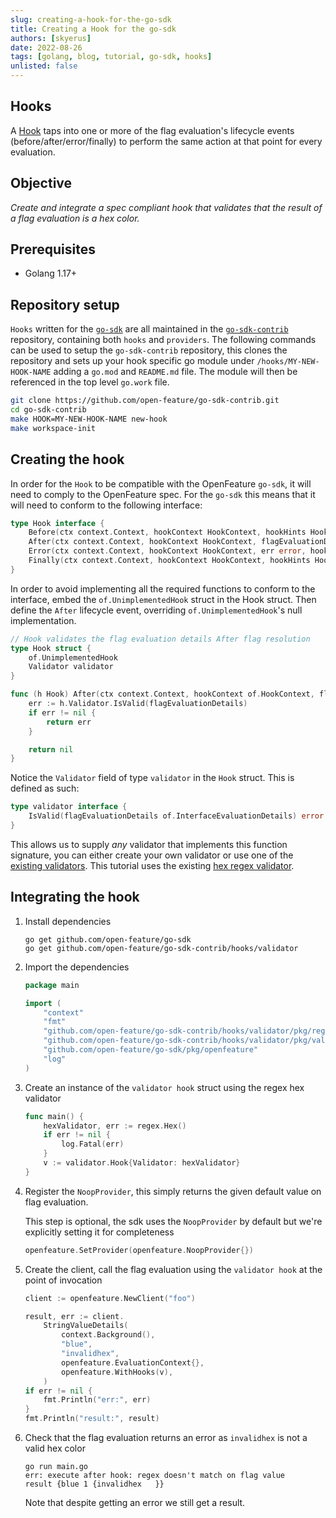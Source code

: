 ```yaml
---
slug: creating-a-hook-for-the-go-sdk
title: Creating a Hook for the go-sdk
authors: [skyerus]
date: 2022-08-26
tags: [golang, blog, tutorial, go-sdk, hooks]
unlisted: false
---
```


## Hooks

A [Hook](https://docs.openfeature.dev/docs/specification/sections/hooks) taps into one or more of the flag evaluation's
lifecycle events (before/after/error/finally) to perform the same action at that point for every evaluation.

<!--truncate-->

## Objective

<i>Create and integrate a spec compliant hook that validates that the result of a flag evaluation is a hex color.</i>

## Prerequisites

- Golang 1.17+

## Repository setup

`Hooks` written for the [`go-sdk`](https://github.com/open-feature/go-sdk) are all maintained in the
[`go-sdk-contrib`](https://github.com/open-feature/go-sdk-contrib.git) repository, containing both `hooks` and `providers`.
The following commands can be used to setup the `go-sdk-contrib` repository,
this clones the repository and sets up your hook specific go module under `/hooks/MY-NEW-HOOK-NAME`
adding a `go.mod` and `README.md` file. The module will then be referenced in the top level `go.work` file.

```bash
git clone https://github.com/open-feature/go-sdk-contrib.git
cd go-sdk-contrib
make HOOK=MY-NEW-HOOK-NAME new-hook
make workspace-init
```

## Creating the hook

In order for the `Hook` to be compatible with the OpenFeature `go-sdk`, it will need to comply to the OpenFeature spec.
For the `go-sdk` this means that it will need to conform to the following interface:

```go
type Hook interface {
    Before(ctx context.Context, hookContext HookContext, hookHints HookHints) (*EvaluationContext, error)
    After(ctx context.Context, hookContext HookContext, flagEvaluationDetails InterfaceEvaluationDetails, hookHints HookHints) error
    Error(ctx context.Context, hookContext HookContext, err error, hookHints HookHints)
    Finally(ctx context.Context, hookContext HookContext, hookHints HookHints)
}
```

In order to avoid implementing all the required functions to conform to the interface, embed the `of.UnimplementedHook` struct in the Hook struct.
Then define the `After` lifecycle event, overriding `of.UnimplementedHook`'s null implementation.

```go
// Hook validates the flag evaluation details After flag resolution
type Hook struct {
    of.UnimplementedHook
    Validator validator
}

func (h Hook) After(ctx context.Context, hookContext of.HookContext, flagEvaluationDetails of.InterfaceEvaluationDetails, hookHints of.HookHints) error {
    err := h.Validator.IsValid(flagEvaluationDetails)
    if err != nil {
        return err
    }

    return nil
}
```

Notice the `Validator` field of type `validator` in the `Hook` struct. This is defined as such:

```go
type validator interface {
    IsValid(flagEvaluationDetails of.InterfaceEvaluationDetails) error
}
```

This allows us to supply <i>any</i> validator that implements this function signature, you can either create your own validator
or use one of the [existing validators](https://github.com/open-feature/go-sdk-contrib/hooks/validator).
This tutorial uses the existing [hex regex validator](https://github.com/open-feature/go-sdk-contrib/hooks/validator/pkg/regex/hex.go).

## Integrating the hook

1. Install dependencies

    ```shell
    go get github.com/open-feature/go-sdk
    go get github.com/open-feature/go-sdk-contrib/hooks/validator
    ```

2. Import the dependencies

    ```go
    package main

    import (
        "context"
        "fmt"
        "github.com/open-feature/go-sdk-contrib/hooks/validator/pkg/regex"
        "github.com/open-feature/go-sdk-contrib/hooks/validator/pkg/validator"
        "github.com/open-feature/go-sdk/pkg/openfeature"
        "log"
    )
    ```

3. Create an instance of the `validator hook` struct using the regex hex validator

    ```go
    func main() {
        hexValidator, err := regex.Hex()
        if err != nil {
            log.Fatal(err)
        }
        v := validator.Hook{Validator: hexValidator}
    }
    ```

4. Register the `NoopProvider`, this simply returns the given default value on flag evaluation.

    This step is optional, the sdk uses the `NoopProvider` by default but we're explicitly setting it for completeness

    ```go
    openfeature.SetProvider(openfeature.NoopProvider{})
    ```

5. Create the client, call the flag evaluation using the `validator hook` at the point of invocation

    ```go
    client := openfeature.NewClient("foo")

    result, err := client.
        StringValueDetails(
            context.Background(),
            "blue",
            "invalidhex",
            openfeature.EvaluationContext{},
            openfeature.WithHooks(v),
        )
    if err != nil {
        fmt.Println("err:", err)
    }
    fmt.Println("result:", result)
    ```

6. Check that the flag evaluation returns an error as `invalidhex` is not a valid hex color

    ```shell
    go run main.go
    err: execute after hook: regex doesn't match on flag value
    result {blue 1 {invalidhex   }}
    ```

    Note that despite getting an error we still get a result.
